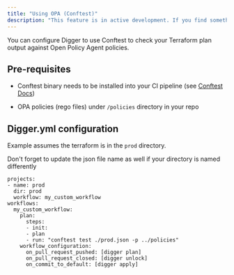 ```yaml
---
title: "Using OPA (Conftest)"
description: "This feature is in active development. If you find something that can be improved, please let us know by [filing an issue](https://github.com/diggerhq/digger/issues)"
---
```


You can configure Digger to use Conftest to check your Terraform plan output against Open Policy Agent policies.

## Pre-requisites

* Conftest binary needs to be installed into your CI pipeline (see [Conftest Docs](https://www.conftest.dev/install/))

* OPA policies (rego files) under `/policies` directory in your repo

## Digger.yml configuration

Example assumes the terraform is in the `prod` directory.

Don't forget to update the json file name as well if your directory is named differently

```
projects:
- name: prod
  dir: prod
  workflow: my_custom_workflow
workflows:
  my_custom_workflow:
    plan:
      steps:
      - init:
      - plan
      - run: "conftest test ./prod.json -p ../policies"
    workflow_configuration:
      on_pull_request_pushed: [digger plan]
      on_pull_request_closed: [digger unlock]
      on_commit_to_default: [digger apply]
```

